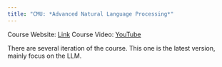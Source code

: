 ```yaml
---
title: "CMU: *Advanced Natural Language Processing*"
---
```



Course Website: [Link](https://cmu-l3.github.io/anlp-spring2025/)
Course Video: [YouTube](https://www.youtube.com/playlist?list=PLqC25OT8ZpD3WxQ0FwWMGPS_BcWdcKyZy)



There are several iteration of the course. This one is the latest version, mainly focus on the LLM. 